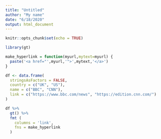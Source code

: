 ```yaml
---
title: "Untitled"
author: "My name"
date: "6/18/2020"
output: html_document
---
```


  ```r
knitr::opts_chunk$set(echo = TRUE)
```

```r
library(gt)

make_hyperlink = function(myurl,mytext=myurl) {
  paste('<a href="',myurl,'">',mytext,'</a>')
}

df <- data.frame(
  stringsAsFactors = FALSE,
  country = c("UK", "US"),
  name = c("BBC", "CNN"),
  link = c("https://www.bbc.com/news", "https://edition.cnn.com/")
)

df %>%
  gt() %>%
  fmt (
    columns = 'link',
    fns = make_hyperlink
  )
```

